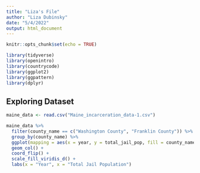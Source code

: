 ```yaml
---
title: "Liza's File"
author: "Liza Dubinsky"
date: "5/4/2022"
output: html_document
---
```


```r
knitr::opts_chunk$set(echo = TRUE)
```

```r
library(tidyverse) 
library(openintro)
library(countrycode)
library(ggplot2)
library(ggpattern)
library(dplyr)
```

## Exploring Dataset

```r
maine_data <- read.csv("Maine_incarceration_data-1.csv")
```


```r
maine_data %>%
  filter(county_name == c("Washington County", "Franklin County")) %>%
  group_by(county_name) %>%
  ggplot(mapping = aes(x = year, y = total_jail_pop, fill = county_name)) +
  geom_col() +
  coord_flip() +
  scale_fill_viridis_d() +
  labs(x = "Year", x = "Total Jail Population")
```


